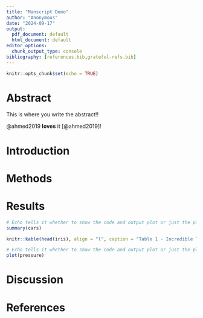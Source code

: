 ```yaml
---
title: "Manscript Demo"
author: "Anonymous"
date: "2024-09-17"
output:
  pdf_document: default
  html_document: default
editor_options:
  chunk_output_type: console
bibliography: [references.bib,grateful-refs.bib]
---
```


```r
knitr::opts_chunk$set(echo = TRUE)
```

# Abstract

This is where you write the abstract!!

@ahmed2019 **loves** it [@ahmed2019]!

# Introduction

# Methods

# Results

```r

# Echo tells it whether to show the code and output plot or just the plot. 
summary(cars)

```

```r

knitr::kable(head(iris), align = "l", caption = "Table 1 - Incredible Table")

```

<!-- Comments -->

```r

# Echo tells it whether to show the code and output plot or just the plot. 
plot(pressure)

```

# Discussion

# References


